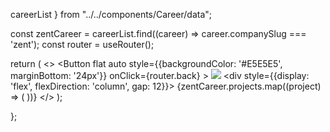   careerList
} from "../../components/Career/data";

  const zentCareer = careerList.find((career) => career.companySlug === 'zent');
  const router = useRouter();

  return (
    <>
      <Button
        flat
        auto
        style={{backgroundColor: '#E5E5E5', marginBottom: '24px'}}
        onClick={router.back}
      >
        <Image src="/icon/left-arrow.svg" width={16} height={16}/>
      </Button>
      <div style={{display: 'flex', flexDirection: 'column', gap: 12}}>
        {zentCareer.projects.map((project) => (
          <Col key={project.name}>
            <ProjectInfo project={project}/>
            <ProjectDetails project={project}/>
          </Col>
        ))}
      </div>
    </>
  );

};

<Zent/>

